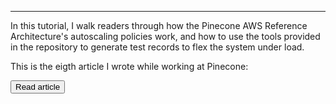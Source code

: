 
--- 



In this tutorial, I walk readers through how the Pinecone AWS Reference Architecture's autoscaling policies work, and how to 
use the tools provided in the repository to generate test records to flex the system under load. 

This is the eigth article I wrote while working at Pinecone: 

<Button href={href} variant="solid" color="green">Read article</Button>



